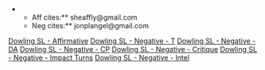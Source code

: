 **Aff cites:** sheaffly@gmail.com
**Neg cites:** jonplangel@gmail.com

[[Dowling SL - Affirmative]]
[[Dowling SL - Negative - T]]
[[Dowling SL - Negative - DA]]
[[Dowling SL - Negative - CP]]
[[Dowling SL - Negative - Critique]]
[[Dowling SL - Negative - Impact Turns]]
[[Dowling SL - Negative - Intel]]